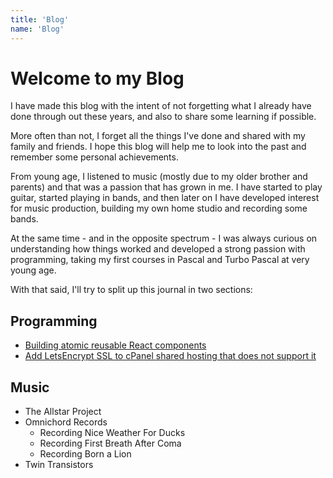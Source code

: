 ```yaml
---
title: 'Blog'
name: 'Blog'
---
```

# Welcome to my Blog

I have made this blog with the intent of not forgetting what I already have done through out these years, and also to share some learning if possible.

More often than not, I forget all the things I've done and shared with my family and friends. I hope this blog will help me to look into the past and remember some personal achievements.

From young age, I listened to music (mostly due to my older brother and parents) and that was a passion that has grown in me. I have started to play guitar, started playing in bands, and then later on I have developed interest for music production, building my own home studio and recording some bands.

At the same time - and in the opposite spectrum - I was always curious on understanding how things worked and developed a strong passion with programming, taking my first courses in Pascal and Turbo Pascal at very young age.

With that said, I'll try to split up this journal in two sections:

## Programming
- [Building atomic reusable React components](./building-atomic-reusable-react-components.mdx)
- [Add LetsEncrypt SSL to cPanel shared hosting that does not support it](./letsencrypt-ssl-cpanel.mdx)

## Music
- The Allstar Project
- Omnichord Records
    - Recording Nice Weather For Ducks
    - Recording First Breath After Coma
    - Recording Born a Lion
- Twin Transistors
